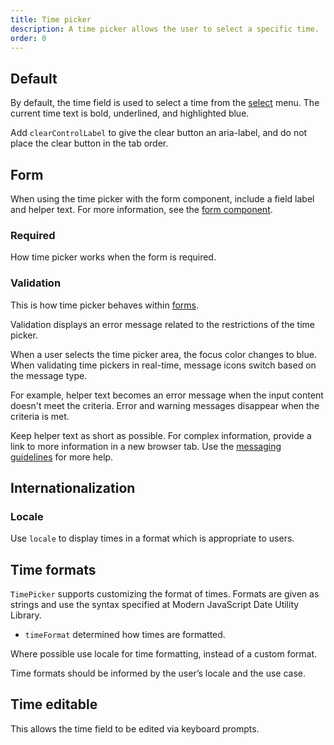 ```yaml
---
title: Time picker
description: A time picker allows the user to select a specific time.
order: 0
---
```



## Default

By default, the time field is used to select a time from the [select](/components/select) menu. The
current time text is bold, underlined, and highlighted blue.

Add `clearControlLabel` to give the clear button an aria-label, and do not place the clear button in
the tab order.

<Example Component={TimePickerDefault} packageName="@atlaskit/datetime-picker" />

## Form

When using the time picker with the form component, include a field label and helper text. For more
information, see the [form component](/components/form/examples).

<Example Component={TimePickerForm} packageName="@atlaskit/datetime-picker" />

### Required

How time picker works when the form is required.

<Example Component={TimePickerRequired} packageName="@atlaskit/datetime-picker" />

### Validation

This is how time picker behaves within [forms](/components/form/examples).

Validation displays an error message related to the restrictions of the time picker.

When a user selects the time picker area, the focus color changes to blue. When validating time
pickers in real-time, message icons switch based on the message type.

For example, helper text becomes an error message when the input content doesn't meet the criteria.
Error and warning messages disappear when the criteria is met.

Keep helper text as short as possible. For complex information, provide a link to more information
in a new browser tab. Use the [messaging guidelines](/content/messaging-guidelines) for more help.

<Example Component={TimePickerValidation} packageName="@atlaskit/datetime-picker" />

## Internationalization

### Locale

Use `locale` to display times in a format which is appropriate to users.

<Example Component={TimePickerLocale} packageName="@atlaskit/datetime-picker" />

## Time formats

`TimePicker` supports customizing the format of times. Formats are given as strings and use the
syntax specified at Modern JavaScript Date Utility Library.

- `timeFormat` determined how times are formatted.

Where possible use locale for time formatting, instead of a custom format.

Time formats should be informed by the user’s locale and the use case.

<Example Component={TimePickerFormatting} packageName="@atlaskit/datetime-picker" />

## Time editable

This allows the time field to be edited via keyboard prompts.

<Example Component={TimePickerEditable} packageName="@atlaskit/datetime-picker" />
